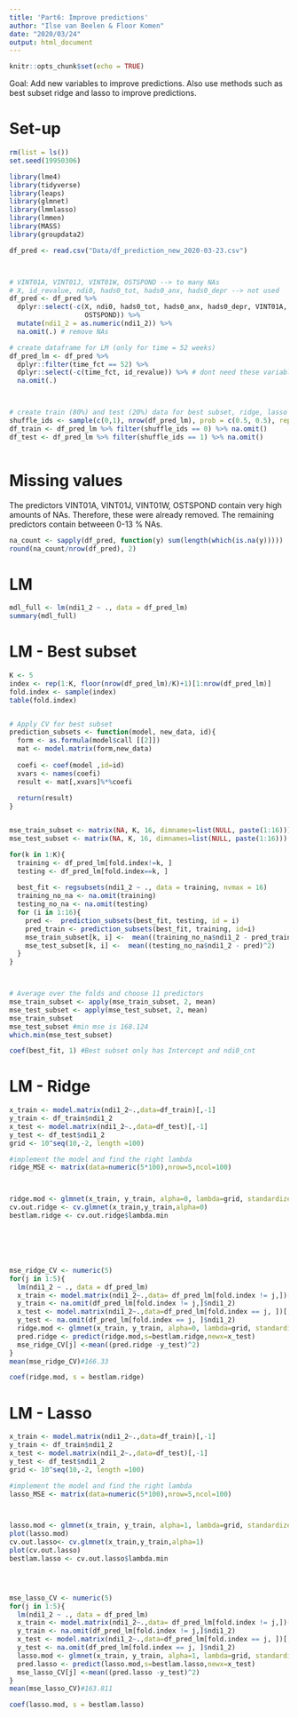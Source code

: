 ---
title: 'Part6: Improve predictions'
author: "Ilse van Beelen & Floor Komen"
date: "2020/03/24"
output: html_document
---

```{r setup, include=FALSE}
knitr::opts_chunk$set(echo = TRUE)

```

Goal: Add new variables to improve predictions. Also use methods such as best subset ridge and lasso to improve predictions.

# Set-up

```{r}

rm(list = ls())
set.seed(19950306)

library(lme4)
library(tidyverse)
library(leaps)
library(glmnet)
library(lmmlasso)
library(lmmen)
library(MASS)
library(groupdata2)

df_pred <- read.csv("Data/df_prediction_new_2020-03-23.csv")



# VINT01A, VINT01J, VINT01W, OSTSPOND --> to many NAs
# X, id_revalue, ndi0, hads0_tot, hads0_anx, hads0_depr --> not used
df_pred <- df_pred %>%
  dplyr::select(-c(X, ndi0, hads0_tot, hads0_anx, hads0_depr, VINT01A, VINT01J, VINT01W,
                   OSTSPOND)) %>%
  mutate(ndi1_2 = as.numeric(ndi1_2)) %>%
  na.omit(.) # remove NAs

# create dataframe for LM (only for time = 52 weeks)
df_pred_lm <- df_pred %>%
  dplyr::filter(time_fct == 52) %>%
  dplyr::select(-c(time_fct, id_revalue)) %>% # dont need these variables
  na.omit(.) 



# create train (80%) and test (20%) data for best subset, ridge, lasso
shuffle_ids <- sample(c(0,1), nrow(df_pred_lm), prob = c(0.5, 0.5), replace = T)
df_train <- df_pred_lm %>% filter(shuffle_ids == 0) %>% na.omit()
df_test <- df_pred_lm %>% filter(shuffle_ids == 1) %>% na.omit()



```




# Missing values

The predictors VINT01A, VINT01J, VINT01W, OSTSPOND contain very high amounts of NAs. Therefore, these were already removed. The remaining predictors contain betweeen 0-13 \% NAs.

```{r}

na_count <- sapply(df_pred, function(y) sum(length(which(is.na(y)))))
round(na_count/nrow(df_pred), 2)


```


# LM

```{r}

mdl_full <- lm(ndi1_2 ~ ., data = df_pred_lm)
summary(mdl_full)

```


# LM - Best subset

```{r}

K <- 5
index <- rep(1:K, floor(nrow(df_pred_lm)/K)+1)[1:nrow(df_pred_lm)]
fold.index <- sample(index)
table(fold.index)


# Apply CV for best subset
prediction_subsets <- function(model, new_data, id){
  form <- as.formula(model$call [[2]])
  mat <- model.matrix(form,new_data)
  
  coefi <- coef(model ,id=id)
  xvars <- names(coefi)
  result <- mat[,xvars]%*%coefi
  
  return(result)
}


mse_train_subset <- matrix(NA, K, 16, dimnames=list(NULL, paste(1:16)))
mse_test_subset <- matrix(NA, K, 16, dimnames=list(NULL, paste(1:16)))

for(k in 1:K){
  training <- df_pred_lm[fold.index!=k, ]
  testing <- df_pred_lm[fold.index==k, ]
  
  best_fit <- regsubsets(ndi1_2 ~ ., data = training, nvmax = 16)
  training_no_na <- na.omit(training)
  testing_no_na <- na.omit(testing)
  for (i in 1:16){
    pred <-  prediction_subsets(best_fit, testing, id = i)
    pred_train <- prediction_subsets(best_fit, training, id=i)
    mse_train_subset[k, i] <-  mean((training_no_na$ndi1_2 - pred_train)^2)
    mse_test_subset[k, i] <-  mean((testing_no_na$ndi1_2 - pred)^2)
  }
}



# Average over the folds and choose 11 predictors
mse_train_subset <- apply(mse_train_subset, 2, mean)
mse_test_subset <- apply(mse_test_subset, 2, mean)
mse_train_subset
mse_test_subset #min mse is 168.124
which.min(mse_test_subset)

coef(best_fit, 1) #Best subset only has Intercept and ndi0_cnt
```




# LM - Ridge

```{r}
x_train <- model.matrix(ndi1_2~.,data=df_train)[,-1]
y_train <- df_train$ndi1_2
x_test <- model.matrix(ndi1_2~.,data=df_test)[,-1]
y_test <- df_test$ndi1_2
grid <- 10^seq(10,-2, length =100)

#implement the model and find the right lambda
ridge_MSE <- matrix(data=numeric(5*100),nrow=5,ncol=100)



ridge.mod <- glmnet(x_train, y_train, alpha=0, lambda=grid, standardize=TRUE)
cv.out.ridge <- cv.glmnet(x_train,y_train,alpha=0)
bestlam.ridge <- cv.out.ridge$lambda.min






mse_ridge_CV <- numeric(5)
for(j in 1:5){
  lm(ndi1_2 ~ ., data = df_pred_lm)
  x_train <- model.matrix(ndi1_2~.,data= df_pred_lm[fold.index != j,])[,-1]
  y_train <- na.omit(df_pred_lm[fold.index != j,]$ndi1_2)
  x_test <- model.matrix(ndi1_2~.,data=df_pred_lm[fold.index == j, ])[,-1]
  y_test <- na.omit(df_pred_lm[fold.index == j, ]$ndi1_2)
  ridge.mod <- glmnet(x_train, y_train, alpha=0, lambda=grid, standardize=TRUE)
  pred.ridge <- predict(ridge.mod,s=bestlam.ridge,newx=x_test)
  mse_ridge_CV[j] <-mean((pred.ridge -y_test)^2)
}
mean(mse_ridge_CV)#166.33

coef(ridge.mod, s = bestlam.ridge)
```


# LM - Lasso
```{r}
x_train <- model.matrix(ndi1_2~.,data=df_train)[,-1]
y_train <- df_train$ndi1_2
x_test <- model.matrix(ndi1_2~.,data=df_test)[,-1]
y_test <- df_test$ndi1_2
grid <- 10^seq(10,-2, length =100)

#implement the model and find the right lambda
lasso_MSE <- matrix(data=numeric(5*100),nrow=5,ncol=100)



lasso.mod <- glmnet(x_train, y_train, alpha=1, lambda=grid, standardize=TRUE)
plot(lasso.mod)
cv.out.lasso<- cv.glmnet(x_train,y_train,alpha=1)
plot(cv.out.lasso)
bestlam.lasso <- cv.out.lasso$lambda.min




mse_lasso_CV <- numeric(5)
for(j in 1:5){
  lm(ndi1_2 ~ ., data = df_pred_lm)
  x_train <- model.matrix(ndi1_2~.,data= df_pred_lm[fold.index != j,])[,-1]
  y_train <- na.omit(df_pred_lm[fold.index != j,]$ndi1_2)
  x_test <- model.matrix(ndi1_2~.,data=df_pred_lm[fold.index == j, ])[,-1]
  y_test <- na.omit(df_pred_lm[fold.index == j, ]$ndi1_2)
  lasso.mod <- glmnet(x_train, y_train, alpha=1, lambda=grid, standardize=TRUE)
  pred.lasso <- predict(lasso.mod,s=bestlam.lasso,newx=x_test)
  mse_lasso_CV[j] <-mean((pred.lasso -y_test)^2)
}
mean(mse_lasso_CV)#163.811

coef(lasso.mod, s = bestlam.lasso)
```




